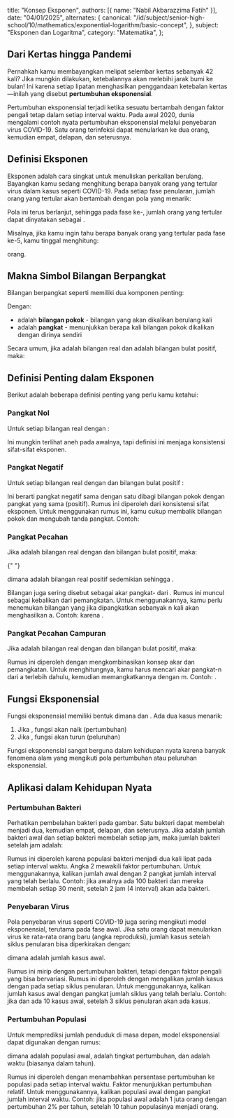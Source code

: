   title: "Konsep Eksponen",
  authors: [{ name: "Nabil Akbarazzima Fatih" }],
  date: "04/01/2025",
  alternates: {
    canonical:
      "/id/subject/senior-high-school/10/mathematics/exponential-logarithm/basic-concept",
  },
  subject: "Eksponen dan Logaritma",
  category: "Matematika",
};

## Dari Kertas hingga Pandemi

Pernahkah kamu membayangkan melipat selembar kertas sebanyak 42 kali? Jika mungkin dilakukan,
ketebalannya akan melebihi jarak bumi ke bulan! Ini karena setiap lipatan menghasilkan penggandaan
ketebalan kertas—inilah yang disebut **pertumbuhan eksponensial**.

Pertumbuhan eksponensial terjadi ketika sesuatu bertambah dengan faktor pengali tetap dalam setiap
interval waktu. Pada awal 2020, dunia mengalami contoh nyata pertumbuhan eksponensial melalui penyebaran
virus COVID-19. Satu orang terinfeksi dapat menularkan ke dua orang, kemudian empat, delapan, dan seterusnya.

## Definisi Eksponen

Eksponen adalah cara singkat untuk menuliskan perkalian berulang. Bayangkan kamu sedang menghitung berapa
banyak orang yang tertular virus dalam kasus seperti COVID-19. Pada setiap fase penularan, jumlah orang
yang tertular akan bertambah dengan pola yang menarik:

<BlockMath math="1 = 2^0 \quad 2 = 2^1 \quad 4 = 2 \times 2 = 2^2 \quad 8 = 2 \times 2 \times 2 = 2^3 \quad 16 = 2 \times 2 \times 2 \times 2 = 2^4" />

Pola ini terus berlanjut, sehingga pada fase ke-<InlineMath math="n" />, jumlah orang yang tertular dapat dinyatakan
sebagai <InlineMath math="m(n) = 2^n" />.

Misalnya, jika kamu ingin tahu berapa banyak orang yang tertular pada fase ke-5, kamu tinggal menghitung:

<InlineMath math="m(5) = 2^5 = 32" /> orang.

## Makna Simbol Bilangan Berpangkat

Bilangan berpangkat seperti <InlineMath math="a^n" /> memiliki dua komponen penting:

<BlockMath math="a^n" />

Dengan:

- <InlineMath math="a" /> adalah **bilangan pokok** - bilangan yang akan dikalikan
  berulang kali
- <InlineMath math="n" /> adalah **pangkat** - menunjukkan berapa kali bilangan pokok
  dikalikan dengan dirinya sendiri

Secara umum, jika <InlineMath math="a" /> adalah bilangan real dan <InlineMath math="n" /> adalah bilangan bulat positif, maka:

<BlockMath math="a^n = \underbrace{a \times a \times a \times \ldots \times a}_{n \text{ faktor}}" />

## Definisi Penting dalam Eksponen

Berikut adalah beberapa definisi penting yang perlu kamu ketahui:

### Pangkat Nol

Untuk setiap bilangan real <InlineMath math="a" /> dengan <InlineMath math="a \neq 0" />:

<BlockMath math="a^0 = 1" />

Ini mungkin terlihat aneh pada awalnya, tapi definisi ini menjaga konsistensi sifat-sifat eksponen.

### Pangkat Negatif

Untuk setiap bilangan real <InlineMath math="a" /> dengan <InlineMath math="a \neq 0" /> dan bilangan bulat positif <InlineMath math="n" />:

<BlockMath math="a^{-n} = \left(\frac{1}{a}\right)^n = \frac{1}{a^n}" />

Ini berarti pangkat negatif sama dengan satu dibagi bilangan pokok dengan pangkat yang sama (positif). Rumus ini diperoleh dari konsistensi sifat eksponen. Untuk menggunakan rumus ini, kamu cukup membalik bilangan pokok dan mengubah tanda pangkat. Contoh: <InlineMath math="3^{-2} = \frac{1}{3^2} = \frac{1}{9} = 0,111..." />

### Pangkat Pecahan

Jika <InlineMath math="a" /> adalah bilangan real dengan <InlineMath math="a \neq 0" /> dan <InlineMath math="n" /> bilangan bulat positif, maka:

<BlockMath math="a^{\frac{1}{n}} = p" />{" "}

dimana <InlineMath math="p" /> adalah bilangan real positif sedemikian sehingga <InlineMath math="p^n = a" />.

Bilangan <InlineMath math="a^{\frac{1}{n}}" /> juga sering disebut sebagai akar pangkat-<InlineMath math="n" /> dari <InlineMath math="a" />. Rumus ini muncul sebagai kebalikan dari pemangkatan. Untuk menggunakannya, kamu perlu menemukan bilangan yang jika dipangkatkan sebanyak n kali akan menghasilkan a. Contoh: <InlineMath math="16^{\frac{1}{4}} = 2" /> karena <InlineMath math="2^4 = 16" />.

### Pangkat Pecahan Campuran

Jika <InlineMath math="a" /> adalah bilangan real dengan <InlineMath math="a \neq 0" /> dan <InlineMath math="m,n" /> bilangan bulat positif, maka:

<BlockMath math="a^{\frac{m}{n}} = \left(a^{\frac{1}{n}}\right)^m" />

Rumus ini diperoleh dengan mengkombinasikan konsep akar dan pemangkatan. Untuk menghitungnya, kamu harus mencari akar pangkat-n dari a terlebih dahulu, kemudian memangkatkannya dengan m. Contoh: <InlineMath math="8^{\frac{2}{3}} = (8^{\frac{1}{3}})^2 = 2^2 = 4" />.

## Fungsi Eksponensial

Fungsi eksponensial memiliki bentuk <InlineMath math="f(x) = a^x" /> dimana <InlineMath math="a > 0" /> dan <InlineMath math="a \neq 1" />. Ada dua kasus menarik:

1. Jika <InlineMath math="a > 1" />, fungsi akan naik (pertumbuhan)
2. Jika <InlineMath math="0 < a < 1" />, fungsi akan turun (peluruhan)

Fungsi eksponensial sangat berguna dalam kehidupan nyata karena banyak fenomena alam yang mengikuti pola pertumbuhan atau peluruhan eksponensial.

## Aplikasi dalam Kehidupan Nyata

### Pertumbuhan Bakteri

Perhatikan pembelahan bakteri pada gambar. Satu bakteri dapat membelah menjadi dua, kemudian empat, delapan, dan seterusnya.
Jika <InlineMath math="B_0" /> adalah jumlah bakteri awal dan setiap bakteri membelah setiap jam, maka jumlah bakteri setelah <InlineMath math="t" /> jam adalah:

<BlockMath math="B(t) = B_0 \times 2^t" />

Rumus ini diperoleh karena populasi bakteri menjadi dua kali lipat pada setiap interval waktu.
Angka 2 mewakili faktor pertumbuhan. Untuk menggunakannya, kalikan jumlah awal dengan 2 pangkat jumlah interval yang telah berlalu.
Contoh: jika awalnya ada 100 bakteri dan mereka membelah setiap 30 menit, setelah 2 jam (4 interval)
akan ada <InlineMath math="100 \times 2^4 = 100 \times 16 = 1.600" /> bakteri.

### Penyebaran Virus

Pola penyebaran virus seperti COVID-19 juga sering mengikuti model eksponensial, terutama pada fase awal. Jika satu orang dapat menularkan virus ke rata-rata <InlineMath math="R" /> orang baru (angka reproduksi), jumlah kasus setelah <InlineMath math="n" /> siklus penularan bisa diperkirakan dengan:

<BlockMath math="C(n) = C_0 \times R^n" />

dimana <InlineMath math="C_0" /> adalah jumlah kasus awal.

Rumus ini mirip dengan pertumbuhan bakteri, tetapi dengan faktor pengali <InlineMath math="R" /> yang bisa bervariasi.
Rumus ini diperoleh dengan mengalikan jumlah kasus dengan <InlineMath math="R" /> pada setiap siklus penularan. Untuk menggunakannya,
kalikan jumlah kasus awal dengan <InlineMath math="R" /> pangkat jumlah siklus yang telah berlalu. Contoh: jika <InlineMath math="R = 2,5" /> dan ada 10 kasus awal,
setelah 3 siklus penularan akan ada <InlineMath math="10 \times 2,5^3 = 10 \times 15,625 = 156,25 \approx 156" /> kasus.

### Pertumbuhan Populasi

Untuk memprediksi jumlah penduduk di masa depan, model eksponensial dapat digunakan dengan rumus:

<BlockMath math="P(t) = P_0 \times (1 + r)^t" />

dimana <InlineMath math="P_0" /> adalah populasi awal, <InlineMath math="r" /> adalah tingkat pertumbuhan,
dan <InlineMath math="t" /> adalah waktu (biasanya dalam tahun).

Rumus ini diperoleh dengan menambahkan persentase pertumbuhan <InlineMath math="r" /> ke populasi pada setiap interval waktu.
Faktor <InlineMath math="(1+r)" /> menunjukkan pertumbuhan relatif. Untuk menggunakannya,
kalikan populasi awal dengan <InlineMath math="(1+r)" /> pangkat jumlah interval waktu. Contoh: jika populasi
awal adalah 1 juta orang dengan pertumbuhan 2% per tahun, setelah 10 tahun populasinya menjadi <InlineMath math="1.000.000 \times (1 + 0,02)^{10} = 1.000.000 \times 1,22 = 1.220.000" /> orang.
